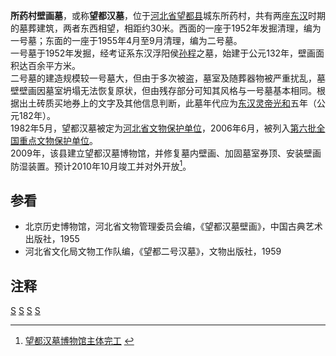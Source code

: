 {{文物保护单位
| 级别 = 全国
| 名称 = 所药村壁画墓
| 编号 = 6-225
| 分类 = 古墓葬
| 时代 = [[东汉|东汉]]
| 所在 = [[河北省|河北省]][[望都县|望都县]]
| 登录 = 2006年
| Cat = 河北全国重点文物保护单位
}}

'''所药村壁画墓'''，或称'''望都汉墓'''，位于[[河北省|河北省]][[望都县|望都县]]城东所药村，共有两座[[东汉|东汉]]时期的墓葬建筑，两者东西相望，相距约30米。西面的一座于1952年发掘清理，编为一号墓；东面的一座于1955年4月至9月清理，编为二号墓。<br />
一号墓于1952年发掘，经考证系东汉浮阳侯[[孙程|孙程]]之墓，始建于公元132年，壁画面积达百余平方米。<br />
二号墓的建造规模较一号墓大，但由于多次被盗，墓室及随葬器物被严重扰乱，墓壁壁画因墓室坍塌无法恢复原状，但由残存部分可知其风格与一号墓基本相同。根据出土砖质买地券上的文字及其他信息判断，此墓年代应为[[汉灵帝|东汉灵帝]][[光和|光和]]五年（公元182年）。<br />
1982年5月，望都汉墓被定为[[河北省文物保护单位|河北省文物保护单位]]，2006年6月，被列入[[第六批全国重点文物保护单位|第六批全国重点文物保护单位]]。<br />
2009年，该县建立望都汉墓博物馆，并修复墓内壁画、加固墓室券顶、安装壁画防湿装置。预计2010年10月竣工并对外开放<ref>[http://yanzhao.yzdsb.com.cn/system/2010/06/30/010567449.shtml 望都汉墓博物馆主体完工] {{webarchive|url=https://web.archive.org/web/20100721032654/http://yanzhao.yzdsb.com.cn/system/2010/06/30/010567449.shtml |date=2010-07-21 }}</ref>。

==参看==
*北京历史博物馆，河北省文物管理委员会编，《望都汉墓壁画》，中国古典艺术出版社，1955
*河北省文化局文物工作队编，《望都二号汉墓》，文物出版社，1959

==注释==
{{reflist}}

{{河北全国重点文物保护单位}}

[[Category:河北全国重点文物保护单位|S]]
[[Category:保定墓葬|S]]
[[Category:汉朝墓葬|S]]
[[Category:望都县|S]]